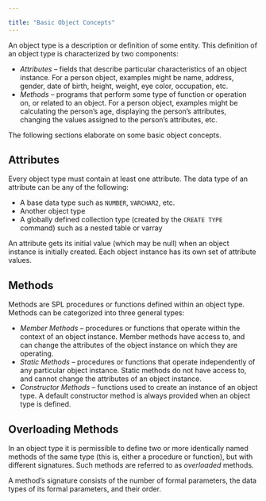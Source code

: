 ---

title: "Basic Object Concepts"
---

<div id="basic_object_concepts" class="registered_link"></div>

An object type is a description or definition of some entity. This definition of an object type is characterized by two components:

- *Attributes* – fields that describe particular characteristics of an object instance. For a person object, examples might be name, address, gender, date of birth, height, weight, eye color, occupation, etc.
- *Methods* – programs that perform some type of function or operation on, or related to an object. For a person object, examples might be calculating the person’s age, displaying the person’s attributes, changing the values assigned to the person’s attributes, etc.

The following sections elaborate on some basic object concepts.

## Attributes

Every object type must contain at least one attribute. The data type of an attribute can be any of the following:

- A base data type such as `NUMBER`, `VARCHAR2`, etc.
- Another object type
- A globally defined collection type (created by the `CREATE TYPE` command) such as a nested table or varray

An attribute gets its initial value (which may be null) when an object instance is initially created. Each object instance has its own set of attribute values.

## Methods

Methods are SPL procedures or functions defined within an object type. Methods can be categorized into three general types:

- *Member Methods* – procedures or functions that operate within the context of an object instance. Member methods have access to, and can change the attributes of the object instance on which they are operating.
- *Static Methods* – procedures or functions that operate independently of any particular object instance. Static methods do not have access to, and cannot change the attributes of an object instance.
- *Constructor Methods* – functions used to create an instance of an object type. A default constructor method is always provided when an object type is defined.

## Overloading Methods

In an object type it is permissible to define two or more identically named methods of the same type (this is, either a procedure or function), but with different signatures. Such methods are referred to as *overloaded* methods.

A method’s signature consists of the number of formal parameters, the data types of its formal parameters, and their order.